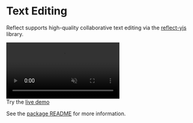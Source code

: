 
# Text Editing

Reflect supports high-quality collaborative text editing via the [reflect-yjs](https://www.npmjs.com/package/@rocicorp/reflect-yjs) library.

<div style={{display: 'inline-block', marginTop: '2em'}}>
    <Link href="https://type.reflect.net/">
    <video autoPlay loop muted playsInline style={{maxWidth: 640}}>
        <source src="/videos/text-editing.mp4" type="video/mp4" />
        Your browser does not support the video tag.
    </video>
    </Link>
    <div style={{color:"#999", marginTop:'0.5ex', fontSize: '90%', textAlign: 'center'}}>Try the <a href="https://type.reflect.net/">live demo</a></div>
</div>

See the [package README](https://www.npmjs.com/package/@rocicorp/reflect-yjs?activeTab=readme) for more information.
